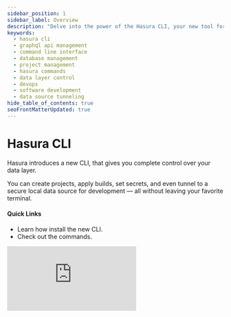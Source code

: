 ```yaml
---
sidebar_position: 1
sidebar_label: Overview
description: "Delve into the power of the Hasura CLI, your new tool for managing your Hasura projects directly from your terminal. Dabble with the power to create projects, apply builds, set secrets, and even tunnel to secure local data sources for development. Enhance your Hasura experience with a better control of your data layer."
keywords:
  - hasura cli
  - graphql api management
  - command line interface
  - database management
  - project management 
  - hasura commands
  - data layer control
  - devops 
  - software development
  - data source tunneling
hide_table_of_contents: true
seoFrontMatterUpdated: true
---
```



# Hasura CLI

<div className="overview-header">
  <div className="overview-text">
    <p>Hasura introduces a new CLI, that gives you complete control over your data layer.</p>
    <p>
      You can create projects, apply builds, set secrets, and even tunnel to a secure local data source for development
      — all without leaving your favorite terminal.
    </p>
    <h4>Quick Links</h4>
    <ul>
      <li>
        <VersionedLink to="/cli/installation/">Learn how install the new CLI.</VersionedLink>
      </li>
      <li>
        <VersionedLink to="/cli/commands/">Check out the commands.</VersionedLink>
      </li>
    </ul>
  </div>
  <iframe
    src="https://www.youtube.com/embed/o-MJmypRPro"
    frameBorder="0"
    allow="accelerometer; autoplay; encrypted-media; gyroscope; picture-in-picture"
    allowFullScreen
  />
</div>

<div className="overview-gallery">
  <VersionedLink to="/cli/installation/#install-instructions-for-linuxmacs">
    <div className="card">
      <h3>Install the CLI for macOS</h3>
      <p>Click here to learn how to install the CLI.</p>
    </div>
  </VersionedLink>
  <VersionedLink to="/cli/installation/#install-instructions-for-linuxmacs">
    <div className="card">
      <h3>Install the CLI for Linux</h3>
      <p>Click here to learn how to install the CLI.</p>
    </div>
  </VersionedLink>
  <VersionedLink to="/cli/installation/#install-instructions-for-windows">
    <div className="card">
      <h3>Install the CLI for Windows</h3>
      <p>Click here to learn how to install the CLI.</p>
    </div>
  </VersionedLink>
</div>
